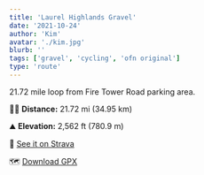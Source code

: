 ```yaml
---
title: 'Laurel Highlands Gravel'
date: '2021-10-24'
author: 'Kim'
avatar: './kim.jpg'
blurb: ''
tags: ['gravel', 'cycling', 'ofn original']
type: 'route'
---
```


21.72 mile loop from Fire Tower Road parking area.

🚵🏻 **Distance:** 21.72 mi (34.95 km) 

⛰ **Elevation:** 2,562 ft (780.9 m)

📍 [See it on Strava](https://www.strava.com/activities/5681020008)

🗺 [Download GPX](https://github.com/OutdoorFunNetwork/GPX-Library/raw/main/cycling/data/laurel-gravel.gpx)
